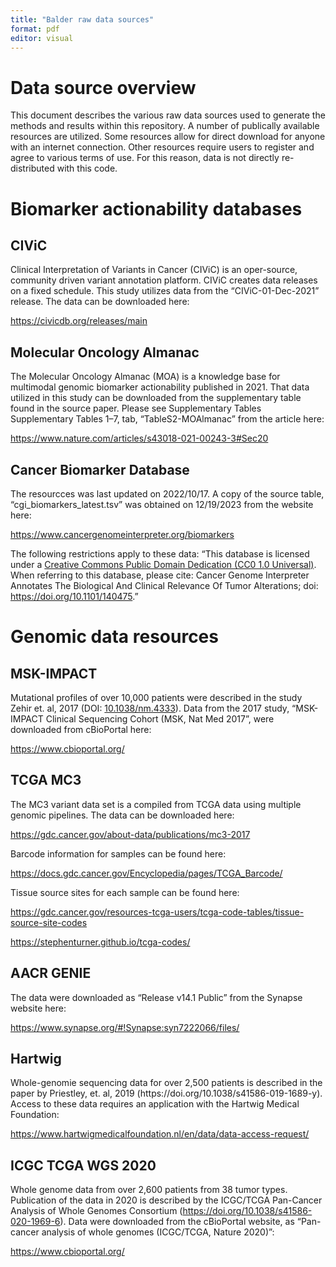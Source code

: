 ```yaml
---
title: "Balder raw data sources"
format: pdf
editor: visual
---
```


# Data source overview

This document describes the various raw data sources used to generate the methods and results within this repository. A number of publically available resources are utilized. Some resources allow for direct download for anyone with an internet connection. Other resources require users to register and agree to various terms of use. For this reason, data is not directly re-distributed with this code.

# Biomarker actionability databases

## CIViC

Clinical Interpretation of Variants in Cancer (CIViC) is an oper-source, community driven variant annotation platform. CIViC creates data releases on a fixed schedule. This study utilizes data from the "CIViC-01-Dec-2021" release. The data can be downloaded here:

<https://civicdb.org/releases/main>

## Molecular Oncology Almanac

The Molecular Oncology Almanac (MOA) is a knowledge base for multimodal genomic biomarker actionability published in 2021. That data utilized in this study can be downloaded from the supplementary table found in the source paper. Please see Supplementary Tables Supplementary Tables 1–7, tab, "TableS2-MOAlmanac" from the article here:

<https://www.nature.com/articles/s43018-021-00243-3#Sec20>

## Cancer Biomarker Database

The resourcces was last updated on 2022/10/17. A copy of the source table, "cgi_biomarkers_latest.tsv" was obtained on 12/19/2023 from the website here:

<https://www.cancergenomeinterpreter.org/biomarkers>

The following restrictions apply to these data: "This database is licensed under a [Creative Commons Public Domain Dedication (CC0 1.0 Universal)](https://creativecommons.org/publicdomain/zero/1.0/). When referring to this database, please cite: Cancer Genome Interpreter Annotates The Biological And Clinical Relevance Of Tumor Alterations; doi: <https://doi.org/10.1101/140475>."

# Genomic data resources

## MSK-IMPACT

Mutational profiles of over 10,000 patients were described in the study Zehir et. al, 2017 (DOI: [10.1038/nm.4333](https://doi.org/10.1038/nm.4333)). Data from the 2017 study, "MSK-IMPACT Clinical Sequencing Cohort (MSK, Nat Med 2017", were downloaded from cBioPortal here:

<https://www.cbioportal.org/>

## TCGA MC3

The MC3 variant data set is a compiled from TCGA data using multiple genomic pipelines. The data can be downloaded here:

<https://gdc.cancer.gov/about-data/publications/mc3-2017>

Barcode information for samples can be found here:

<https://docs.gdc.cancer.gov/Encyclopedia/pages/TCGA_Barcode/>

Tissue source sites for each sample can be found here:

<https://gdc.cancer.gov/resources-tcga-users/tcga-code-tables/tissue-source-site-codes>

<https://stephenturner.github.io/tcga-codes/>

## AACR GENIE

The data were downloaded as "Release v14.1 Public" from the Synapse website here:

<https://www.synapse.org/#!Synapse:syn7222066/files/>

## Hartwig 

Whole-genomie sequencing data for over 2,500 patients is described in the paper by Priestley, et. al, 2019 (https://doi.org/10.1038/s41586-019-1689-y). Access to these data requires an application with the Hartwig Medical Foundation:

<https://www.hartwigmedicalfoundation.nl/en/data/data-access-request/>\

## ICGC TCGA WGS 2020

Whole genome data from over 2,600 patients from 38 tumor types. Publication of the data in 2020 is described by the ICGC/TCGA Pan-Cancer Analysis of Whole Genomes Consortium (<https://doi.org/10.1038/s41586-020-1969-6>). Data were downloaded from the cBioPortal website, as "Pan-cancer analysis of whole genomes (ICGC/TCGA, Nature 2020)":

<https://www.cbioportal.org/>
